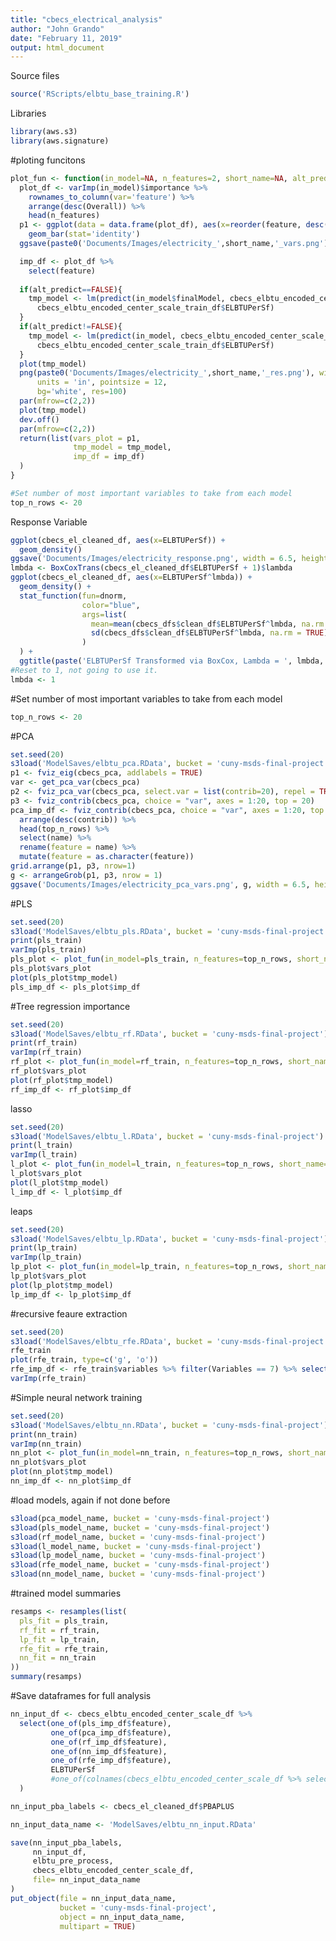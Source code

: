 ```yaml
---
title: "cbecs_electrical_analysis"
author: "John Grando"
date: "February 11, 2019"
output: html_document
---
```


Source files
```r
source('RScripts/elbtu_base_training.R')
```

Libraries
```r
library(aws.s3)
library(aws.signature)
```

#ploting funcitons
```r
plot_fun <- function(in_model=NA, n_features=2, short_name=NA, alt_predict=FALSE) {
  plot_df <- varImp(in_model)$importance %>% 
    rownames_to_column(var='feature') %>% 
    arrange(desc(Overall)) %>% 
    head(n_features)
  p1 <- ggplot(data = data.frame(plot_df), aes(x=reorder(feature, desc(Overall)), y=Overall)) + 
    geom_bar(stat='identity')
  ggsave(paste0('Documents/Images/electricity_',short_name,'_vars.png'), p1, width = 6.5, height = 2.75, units = 'in')

  imp_df <- plot_df %>% 
    select(feature)
  
  if(alt_predict==FALSE){
    tmp_model <- lm(predict(in_model$finalModel, cbecs_elbtu_encoded_center_scale_train_df) ~ 
      cbecs_elbtu_encoded_center_scale_train_df$ELBTUPerSf)
  }
  if(alt_predict!=FALSE){
    tmp_model <- lm(predict(in_model, cbecs_elbtu_encoded_center_scale_train_df) ~ 
      cbecs_elbtu_encoded_center_scale_train_df$ELBTUPerSf)
  }
  plot(tmp_model)
  png(paste0('Documents/Images/electricity_',short_name,'_res.png'), width = 6.5, height = 5, 
      units = 'in', pointsize = 12,
      bg='white', res=100)
  par(mfrow=c(2,2))
  plot(tmp_model)
  dev.off()
  par(mfrow=c(2,2))
  return(list(vars_plot = p1, 
              tmp_model = tmp_model,
              imp_df = imp_df)
  )
}
```

```r
#Set number of most important variables to take from each model
top_n_rows <- 20
```

Response Variable
```r
ggplot(cbecs_el_cleaned_df, aes(x=ELBTUPerSf)) + 
  geom_density()
ggsave('Documents/Images/electricity_response.png', width = 6.5, height = 3, units = 'in')
lmbda <- BoxCoxTrans(cbecs_el_cleaned_df$ELBTUPerSf + 1)$lambda
ggplot(cbecs_el_cleaned_df, aes(x=ELBTUPerSf^lmbda)) + 
  geom_density() + 
  stat_function(fun=dnorm,
                color="blue",
                args=list(
                  mean=mean(cbecs_dfs$clean_df$ELBTUPerSf^lmbda, na.rm = TRUE),
                  sd(cbecs_dfs$clean_df$ELBTUPerSf^lmbda, na.rm = TRUE)
                )
  ) +
  ggtitle(paste('ELBTUPerSf Transformed via BoxCox, Lambda = ', lmbda, sep=""))
#Reset to 1, not going to use it.
lmbda <- 1
```

#Set number of most important variables to take from each model
```r
top_n_rows <- 20
```

#PCA
```r
set.seed(20)
s3load('ModelSaves/elbtu_pca.RData', bucket = 'cuny-msds-final-project')
p1 <- fviz_eig(cbecs_pca, addlabels = TRUE)
var <- get_pca_var(cbecs_pca)
p2 <- fviz_pca_var(cbecs_pca, select.var = list(contrib=20), repel = TRUE)
p3 <- fviz_contrib(cbecs_pca, choice = "var", axes = 1:20, top = 20)
pca_imp_df <- fviz_contrib(cbecs_pca, choice = "var", axes = 1:20, top = 50)$data %>% 
  arrange(desc(contrib)) %>% 
  head(top_n_rows) %>% 
  select(name) %>% 
  rename(feature = name) %>% 
  mutate(feature = as.character(feature))
grid.arrange(p1, p3, nrow=1)
g <- arrangeGrob(p1, p3, nrow = 1)
ggsave('Documents/Images/electricity_pca_vars.png', g, width = 6.5, height = 3, units = 'in')
```

#PLS 
```r
set.seed(20)
s3load('ModelSaves/elbtu_pls.RData', bucket = 'cuny-msds-final-project')
print(pls_train)
varImp(pls_train)
pls_plot <- plot_fun(in_model=pls_train, n_features=top_n_rows, short_name='pls', alt_predict = TRUE)
pls_plot$vars_plot
plot(pls_plot$tmp_model)
pls_imp_df <- pls_plot$imp_df
```

#Tree regression importance
```r
set.seed(20)
s3load('ModelSaves/elbtu_rf.RData', bucket = 'cuny-msds-final-project')
print(rf_train)
varImp(rf_train)
rf_plot <- plot_fun(in_model=rf_train, n_features=top_n_rows, short_name='rf')
rf_plot$vars_plot
plot(rf_plot$tmp_model)
rf_imp_df <- rf_plot$imp_df
```

lasso
```r
set.seed(20)
s3load('ModelSaves/elbtu_l.RData', bucket = 'cuny-msds-final-project')
print(l_train)
varImp(l_train)
l_plot <- plot_fun(in_model=l_train, n_features=top_n_rows, short_name='l', alt_predict = TRUE)
l_plot$vars_plot
plot(l_plot$tmp_model)
l_imp_df <- l_plot$imp_df
```

leaps
```r
set.seed(20)
s3load('ModelSaves/elbtu_lp.RData', bucket = 'cuny-msds-final-project')
print(lp_train)
varImp(lp_train)
lp_plot <- plot_fun(in_model=lp_train, n_features=top_n_rows, short_name='lp', alt_predict = TRUE)
lp_plot$vars_plot
plot(lp_plot$tmp_model)
lp_imp_df <- lp_plot$imp_df
```

#recursive feaure extraction
```r
set.seed(20)
s3load('ModelSaves/elbtu_rfe.RData', bucket = 'cuny-msds-final-project')
rfe_train
plot(rfe_train, type=c('g', 'o'))
rfe_imp_df <- rfe_train$variables %>% filter(Variables == 7) %>% select(var) %>% distinct() %>% rename(feature = var)
varImp(rfe_train)
```


#Simple neural network training
```r
set.seed(20)
s3load('ModelSaves/elbtu_nn.RData', bucket = 'cuny-msds-final-project')
print(nn_train)
varImp(nn_train)
nn_plot <- plot_fun(in_model=nn_train, n_features=top_n_rows, short_name='nn', alt_predict = TRUE)
nn_plot$vars_plot
plot(nn_plot$tmp_model)
nn_imp_df <- nn_plot$imp_df
```

#load models, again if not done before
```r
s3load(pca_model_name, bucket = 'cuny-msds-final-project')
s3load(pls_model_name, bucket = 'cuny-msds-final-project')
s3load(rf_model_name, bucket = 'cuny-msds-final-project')
s3load(l_model_name, bucket = 'cuny-msds-final-project')
s3load(lp_model_name, bucket = 'cuny-msds-final-project')
s3load(rfe_model_name, bucket = 'cuny-msds-final-project')
s3load(nn_model_name, bucket = 'cuny-msds-final-project')
```

#trained model summaries
```r
resamps <- resamples(list(
  pls_fit = pls_train,
  rf_fit = rf_train,
  lp_fit = lp_train,
  rfe_fit = rfe_train,
  nn_fit = nn_train
))
summary(resamps)
```

#Save dataframes for full analysis
```r
nn_input_df <- cbecs_elbtu_encoded_center_scale_df %>% 
  select(one_of(pls_imp_df$feature), 
         one_of(pca_imp_df$feature),
         one_of(rf_imp_df$feature),
         one_of(nn_imp_df$feature),
         one_of(rfe_imp_df$feature),
         ELBTUPerSf
         #one_of(colnames(cbecs_elbtu_encoded_center_scale_df %>% select(matches('^PBAPLUS'))))
  )

nn_input_pba_labels <- cbecs_el_cleaned_df$PBAPLUS

nn_input_data_name <- 'ModelSaves/elbtu_nn_input.RData'

save(nn_input_pba_labels, 
     nn_input_df, 
     elbtu_pre_process,
     cbecs_elbtu_encoded_center_scale_df,
     file= nn_input_data_name
)
put_object(file = nn_input_data_name, 
           bucket = 'cuny-msds-final-project', 
           object = nn_input_data_name, 
           multipart = TRUE)
```
